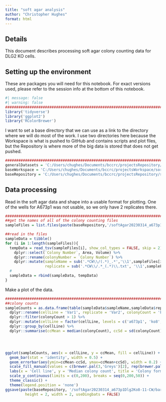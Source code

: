 ```yaml
---
title: "soft agar analysis"
author: "Christopher Hughes"
format: html
---
```


## Details

This document describes processing soft agar colony counting data for DLG2 KO cells.

## Setting up the environment

These are packages you will need for this notebook. For exact versions used, please refer to the session info at the bottom of this notebook.

```r
#| message: false
#| warning: false
##########################################################################################
library('tidyverse')
library('ggplot2')
library('RColorBrewer')
```

I want to set a base directory that we can use as a link to the directory where we will do most of the work. I use two directories here because the Workspace is what is pushed to GitHub and contains scripts and plot files, but the Repository is where more of the big data is stored that does not get pushed.

```r
##########################################################################################
generalDatasets = 'C:/Users/chughes/Documents/bccrc/projectsRepository/generalDatasets'
baseWorkspace = 'C:/Users/chughes/Documents/bccrc/projectsWorkspace/sorensenLab/relatedToDlg2'
baseRepository = 'C:/Users/chughes/Documents/bccrc/projectsRepository/sorensenLab/relatedToDlg2'
```

## Data processing

Read in the soft agar data and shape into a usable format for plotting. One of the wells for A673p1 was not usable, so we only have 2 replicates there.

```r
##########################################################################################
##get the names of all of the colony counting files
sampleFiles = list.files(paste(baseRepository,'/softAgar20230314_a673p1Dlg2Ko8-11-CW', sep = ''), pattern = '*.txt', full.names = TRUE)

##read in the files
sampleData = tibble()
for (i in 1:length(sampleFiles)){
  tempData = read_tsv(sampleFiles[i], show_col_types = FALSE, skip = 2) %>%
    dplyr::select(`Colony Number`, Area, Volume) %>%
    dplyr::rename(colonyNumber = `Colony Number`) %>%
    dplyr::mutate(sampleName = sub('.*CW\\/(.*)_.*','\\1',sampleFiles[i]),
                  replicate = sub('.*CW\\/.*_(.*)\\.txt', '\\1',sampleFiles[i])) 
  #
  sampleData = rbind(sampleData, tempData)
}
```

Make a plot of the data.

```r
##########################################################################################
##colony counts
sampleCounts = as.data.frame(table(sampleData$sampleName,sampleData$replicate)) %>%
  dplyr::rename(cellLine = 'Var1', replicate = 'Var2', colonyCount = 'Freq') %>%
  dplyr::filter(colonyCount > 1) %>%
  dplyr::mutate(cellLine = factor(cellLine, levels = c('a673p1', 'ko8', 'ko11', 'pCW-Dlg2s'))) %>%
  dplyr::group_by(cellLine) %>%
  dplyr::summarise(ccMean = median(colonyCount), ccSd = sd(colonyCount))




ggplot(sampleCounts, aes(x = cellLine, y = ccMean, fill = cellLine)) +
  geom_bar(stat = 'identity', width = 0.5) +
  geom_errorbar(aes(ymin=ccMean-ccSd, ymax=ccMean+ccSd), width = 0.2) +
  scale_fill_manual(values = c(brewer.pal(3,'Greys')[2], rep(brewer.pal(4,'GnBu')[4],2), brewer.pal(4,'OrRd')[4])) +
  labs(x = 'Cell line', y = 'Median colony count', title = 'Colony formation') +
  scale_y_continuous(limits = c(0,200), breaks = seq(0,200,50)) +
  theme_classic() +
  theme(legend.position = 'none')
ggsave(paste(baseRepository, '/softAgar20230314_a673p1Dlg2Ko8-11-CW/barplot_colonyCounts.pdf', sep = ''),
         height = 2, width = 2, useDingbats = FALSE)
```


